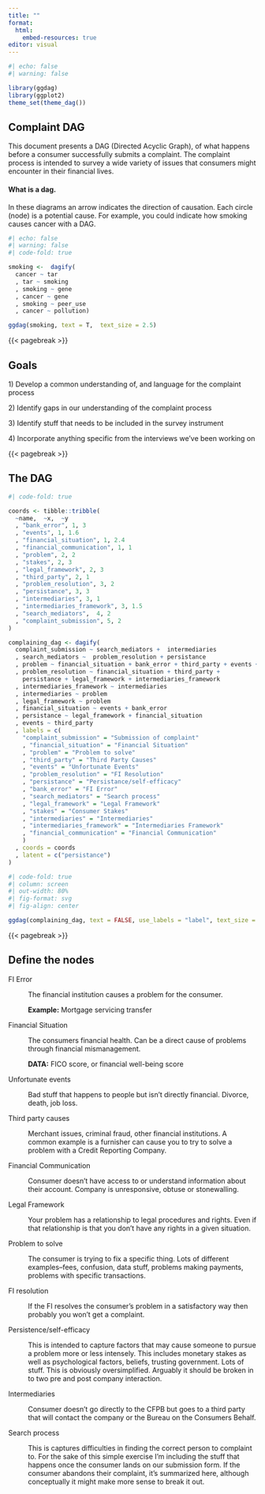 ```yaml
---
title: ""
format: 
  html:
    embed-resources: true
editor: visual
---
```


```r
#| echo: false
#| warning: false

library(ggdag)
library(ggplot2)
theme_set(theme_dag())

```

## Complaint DAG

This document presents a DAG (Directed Acyclic Graph), of what happens before a consumer successfully submits a complaint. The complaint process is intended to survey a wide variety of issues that consumers  might encounter in their financial lives. 

#### What is a dag. 

In these diagrams an arrow indicates the direction of causation. Each circle (node) is a potential cause. For example, you could indicate how smoking causes cancer with a DAG.

```r
#| echo: false
#| warning: false
#| code-fold: true

smoking <-  dagify(
  cancer ~ tar
  , tar ~ smoking
  , smoking ~ gene
  , cancer ~ gene
  , smoking ~ peer_use
  , cancer ~ pollution)

ggdag(smoking, text = T,  text_size = 2.5) 

```

{{< pagebreak >}}

## Goals

1\) Develop a common understanding of, and language for the complaint process

2\) Identify gaps in our understanding of the complaint process

3\) Identify stuff that needs to be included in the survey instrument

4\) Incorporate anything specific from the interviews we've been working on 

{{< pagebreak >}}

## The DAG

```r
#| code-fold: true

coords <- tibble::tribble(
  ~name,  ~x,  ~y
  , "bank_error", 1, 3
  , "events", 1, 1.6
  , "financial_situation", 1, 2.4
  , "financial_communication", 1, 1
  , "problem", 2, 2
  , "stakes", 2, 3
  , "legal_framework", 2, 3
  , "third_party", 2, 1 
  , "problem_resolution", 3, 2
  , "persistance", 3, 3
  , "intermediaries", 3, 1 
  , "intermediaries_framework", 3, 1.5
  , "search_mediators",  4, 2
  , "complaint_submission", 5, 2
)

complaining_dag <- dagify(
  complaint_submission ~ search_mediators +  intermediaries
  , search_mediators ~  problem_resolution + persistance 
  , problem ~ financial_situation + bank_error + third_party + events + financial_communication
  , problem_resolution ~ financial_situation + third_party + 
    persistance + legal_framework + intermediaries_framework
  , intermediaries_framework ~ intermediaries
  , intermediaries ~ problem
  , legal_framework ~ problem
  , financial_situation ~ events + bank_error 
  , persistance ~ legal_framework + financial_situation
  , events ~ third_party
  , labels = c(
    "complaint_submission" = "Submission of complaint"
    , "financial_situation" = "Financial Situation"
    , "problem" = "Problem to solve"
    , "third_party" = "Third Party Causes"
    , "events" = "Unfortunate Events"
    , "problem_resolution" = "FI Resolution"
    , "persistance" = "Persistance/self-efficacy"
    , "bank_error" = "FI Error"
    , "search_mediators" = "Search process"
    , "legal_framework" = "Legal Framework"
    , "stakes" = "Consumer Stakes"
    , "intermediaries" = "Intermediaries"
    , "intermediaries_framework" = "Intermediaries Framework"
    , "financial_communication" = "Financial Communication"
    )
  , coords = coords
  , latent = c("persistance")
)

```

```r
#| code-fold: true
#| column: screen
#| out-width: 80%
#| fig-format: svg
#| fig-align: center

ggdag(complaining_dag, text = FALSE, use_labels = "label", text_size = 3) 

```

{{< pagebreak >}}

## Define the nodes

FI Error

:   The financial institution causes a problem for the consumer.

    **Example:** Mortgage servicing transfer

Financial Situation

:   The consumers financial health. Can be a direct cause of problems through financial mismanagement.

    **DATA:** FICO score, or financial well-being score

Unfortunate events

:   Bad stuff that happens to people but isn't directly financial. Divorce, death, job loss.

Third party causes

:   Merchant issues, criminal fraud, other financial institutions. A common example is a furnisher can cause you to try to solve a problem with a Credit Reporting Company.

Financial Communication

:   Consumer doesn't have access to or understand information about their account. Company is unresponsive, obtuse or stonewalling.

Legal Framework

:   Your problem has a relationship to legal procedures and rights. Even if that relationship is that you don't have any rights in a given situation.

Problem to solve

:   The consumer is trying to fix a specific thing. Lots of different examples--fees, confusion, data stuff, problems making payments, problems with specific transactions. 

FI resolution

:   If the FI resolves the consumer's problem in a satisfactory way then probably you won't get a complaint.

Persistence/self-efficacy

:   This is intended to capture factors that may cause someone to pursue a problem more or less intensely. This includes monetary stakes as well as psychological factors, beliefs, trusting government. Lots of stuff. This is obviously oversimplified. Arguably it should be broken in to two pre and post company interaction.

Intermediaries

:   Consumer doesn't go directly to the CFPB but goes to a third party that will contact the company or the Bureau on the Consumers Behalf.

Search process

:   This is captures difficulties in finding the correct person to complaint to. For the sake of this simple exercise I'm including the stuff that happens once the consumer lands on our submission form. If the consumer abandons their complaint, it's summarized here, although conceptually it might make more sense to break it out.
